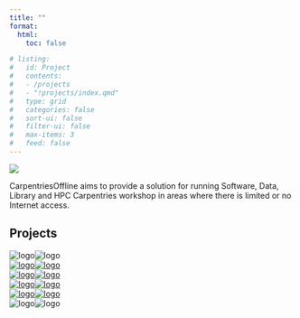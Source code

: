 ```yaml
---
title: ""
format:
  html:
    toc: false

# listing:
#   id: Project
#   contents:
#   - /projects
#   - "!projects/index.qmd"
#   type: grid
#   categories: false
#   sort-ui: false
#   filter-ui: false
#   max-items: 3
#   feed: false
---
```


![](images/OFFLINE.png)

CarpentriesOffline aims to provide a solution for running Software, Data, Library and HPC Carpentries workshop in areas where there is limited or no Internet access.

## Projects

<div class="grid">
<div><a id="home"><img class="image_on" src="/projects/images/hexagon.png" alt="logo" /><img class="image_off" src="/projects/images/hover_click_left.png" alt="logo" /></a></div>
<div><a id="home" href="/projects/RaspberryPi.qmd"><img class="image_on" src="/projects/images/hexagon_microSD.png" alt="logo" /><img class="image_off" src="/projects/images/hexagon_microSD2.png" alt="logo" /></a></div>
<div><a id="home" href="/projects/FlashDrive.qmd"><img class="image_on" src="/projects/images/hexagon_flashdrive.png" alt="logo" /><img class="image_off" src="/projects/images/hexagon_flashdrive2.png" alt="logo" /></a></div>
<div><a id="home" href="/projects/miniHPC.qmd"><img class="image_on" src="/projects/images/hexagon_minihpc.png" alt="logo" /><img class="image_off" src="/projects/images/hexagon_minihpc2.png" alt="logo" /></a></div>
<div><a id="home" href="/projects/offlinedatasci.qmd"><img class="image_on" src="/projects/images/hexagon_python.png" alt="logo" /><img class="image_off" src="/projects/images/hexagon_python2.png" alt="logo" /></a></div>
<div><a id="home"><img class="image_on" src="/projects/images/hexagon.png" alt="logo" /><img class="image_off" src="/projects/images/hover_click_right.png" alt="logo" /></a></div>
</div>

